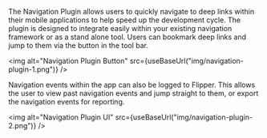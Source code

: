 
The Navigation Plugin allows users to quickly navigate to deep links within their mobile applications to help speed up the development cycle. The plugin is designed to integrate easily within your existing navigation framework or as a stand alone tool. Users can bookmark deep links and jump to them via the button in the tool bar.

<img alt="Navigation Plugin Button" src={useBaseUrl("img/navigation-plugin-1.png")} />

Navigation events within the app can also be logged to Flipper. This allows the user to view past navigation events and jump straight to them, or export the navigation events for reporting.

<img alt="Navigation Plugin UI" src={useBaseUrl("img/navigation-plugin-2.png")} />
